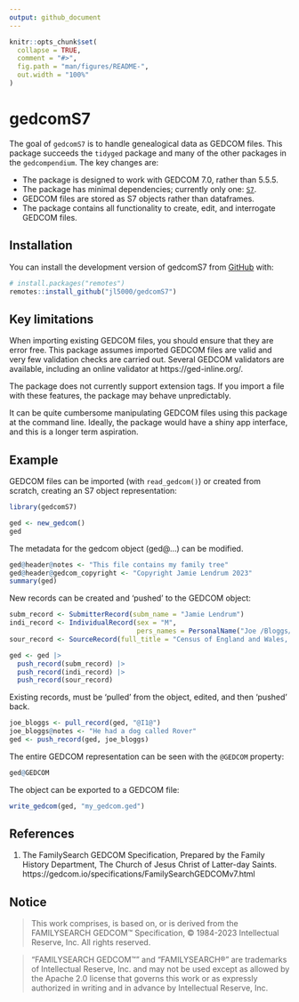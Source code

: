 ```yaml
---
output: github_document
---
```


<!-- README.md is generated from README.Rmd. Please edit that file -->

```r
knitr::opts_chunk$set(
  collapse = TRUE,
  comment = "#>",
  fig.path = "man/figures/README-",
  out.width = "100%"
)
```

# gedcomS7

<!-- badges: start -->
<!-- badges: end -->

The goal of `gedcomS7` is to handle genealogical data as GEDCOM files. This package succeeds the `tidyged` package and many of the other packages in the `gedcompendium`. The key changes are:

* The package is designed to work with GEDCOM 7.0, rather than 5.5.5.
* The package has minimal dependencies; currently only one: [`S7`](https://rconsortium.github.io/S7/).
* GEDCOM files are stored as S7 objects rather than dataframes.
* The package contains all functionality to create, edit, and interrogate GEDCOM files.


## Installation

You can install the development version of gedcomS7 from [GitHub](https://github.com/) with:

``` r
# install.packages("remotes")
remotes::install_github("jl5000/gedcomS7")
```

## Key limitations

When importing existing GEDCOM files, you should ensure that they are error free. This package assumes imported GEDCOM files are valid and very few validation checks are carried out. Several GEDCOM validators are available, including an online validator at https://ged-inline.org/.
      
The package does not currently support extension tags. If you import a file with these features, the package may behave unpredictably.

It can be quite cumbersome manipulating GEDCOM files using this package at the command line. Ideally, the package would have a shiny app interface, and this is a longer term aspiration.

## Example

GEDCOM files can be imported (with `read_gedcom()`) or created from scratch, creating an S7 object representation:

```r
library(gedcomS7)

ged <- new_gedcom()
ged
```
The metadata for the gedcom object (ged@...) can be modified.

```r
ged@header@notes <- "This file contains my family tree"
ged@header@gedcom_copyright <- "Copyright Jamie Lendrum 2023"
summary(ged)
```
New records can be created and 'pushed' to the GEDCOM object:

```r
subm_record <- SubmitterRecord(subm_name = "Jamie Lendrum")
indi_record <- IndividualRecord(sex = "M",
                                pers_names = PersonalName("Joe /Bloggs/"))
sour_record <- SourceRecord(full_title = "Census of England and Wales, 1921")

ged <- ged |> 
  push_record(subm_record) |> 
  push_record(indi_record) |> 
  push_record(sour_record)
```

Existing records, must be 'pulled' from the object, edited, and then 'pushed' back.

```r
joe_bloggs <- pull_record(ged, "@I1@")
joe_bloggs@notes <- "He had a dog called Rover"
ged <- push_record(ged, joe_bloggs)
```

The entire GEDCOM representation can be seen with the `@GEDCOM` property:

```r
ged@GEDCOM
```
The object can be exported to a GEDCOM file:

```r
write_gedcom(ged, "my_gedcom.ged")
```

## References

1. The FamilySearch GEDCOM Specification, Prepared by the Family History Department, The Church of Jesus Christ of Latter-day Saints. https://gedcom.io/specifications/FamilySearchGEDCOMv7.html


## Notice

>This work comprises, is based on, or is derived from the FAMILYSEARCH GEDCOM™ Specification, © 1984-2023 Intellectual Reserve, Inc. All rights reserved.

>“FAMILYSEARCH GEDCOM™” and “FAMILYSEARCH®” are trademarks of Intellectual Reserve, Inc. and may not be used except as allowed by the Apache 2.0 license that governs this work or as expressly authorized in writing and in advance by Intellectual Reserve, Inc.

